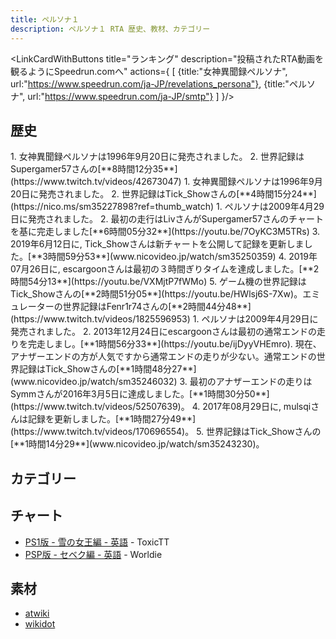 ```yaml
---
title: ペルソナ１
description: ペルソナ１ RTA 歴史、教材、カテゴリー
---
```



<DocsHero 
    content="ペルソナ1』は『ペルソナ』シリーズの第1作で、悪魔をパーティメンバーとして使うという従来のSMTのゲームプレイから逸脱し、ペルソナと呼ばれる特定の悪魔を持つ人間キャラクターでパーティを構成する。主人公は最初にペルソナを持ち、そこから他のペルソナを手に入れたり、合体させたりすることができる。"
    srcUrl={cover}
    alt="Persona 1 Cover"
/>

<LinkCardWithButtons title="ランキング" description="投稿されたRTA動画を観るようにSpeedrun.comへ" actions={
    [
        {title:"女神異聞録ペルソナ",
        url:"https://www.speedrun.com/ja-JP/revelations_persona"},
        {title:"ペルソナ",
        url:"https://www.speedrun.com/ja-JP/smtp"}
    ]
}/>

## 歴史
<Tabs>
    <TabItem label="PS1版 - セベク編">
        <Steps>
            1. 女神異聞録ペルソナは1996年9月20日に発売されました。
            2. 世界記録はSupergamer57さんの[**8時間12分35**](https://www.twitch.tv/videos/42673047)
        </Steps>
    </TabItem>
    <TabItem label="PS1版 - 雪の女王編">
        <Steps>
            1. 女神異聞録ペルソナは1996年9月20日に発売されました。
            2. 世界記録はTick_Showさんの[**4時間15分24**](https://nico.ms/sm35227898?ref=thumb_watch)
        </Steps>
    </TabItem>
    <TabItem label="PSP版 - セベク編">
        <Steps>
            1. ペルソナは2009年4月29日に発売されました。
            2. 最初の走行はLivさんがSupergamer57さんのチャートを基に完走しました[**6時間05分32**](https://youtu.be/7OyKC3M5TRs)
            3. 2019年6月12日に, Tick_Showさんは新チャートを公開して記録を更新しました。[**3時間59分53**](www.nicovideo.jp/watch/sm35250359)
            4. 2019年07月26日に, escargoonさんは最初の３時間ぎりタイムを達成しました。[**2時間54分13**](https://youtu.be/VXMjtP7fWMo)
            5. ゲーム機の世界記録はTick_Showさんの[**2時間51分05**](https://youtu.be/HWlsj6S-7Xw)。エミュレーターの世界記録はFenr1r74さんの[**2時間44分48**](https://www.twitch.tv/videos/1825596953)
        </Steps>
    </TabItem>
    <TabItem label="PSP版 - 雪の女王編">
        <Steps>
            1. ペルソナは2009年4月29日に発売されました。
            2. 2013年12月24日にescargoonさんは最初の通常エンドの走りを完走しまし。[**1時間56分33**](https://youtu.be/ijDyyVHEmro). 現在、アナザーエンドの方が人気ですから通常エンドの走りが少ない。通常エンドの世界記録はTick_Showさんの[**1時間48分27**](www.nicovideo.jp/watch/sm35246032)
            3. 最初のアナザーエンドの走りはSymmさんが2016年3月5日に達成しました。[**1時間30分50**](https://www.twitch.tv/videos/52507639)。
            4. 2017年08月29日に, mulsqiさんは記録を更新しました。[**1時間27分49**](https://www.twitch.tv/videos/170696554)。
            5. 世界記録はTick_Showさんの[**1時間14分29**](www.nicovideo.jp/watch/sm35243230)。
            </Steps>
    </TabItem>
    
</Tabs>


## カテゴリー
<CardGrid>
    <Card title="セベク編"></Card>
    <Card title="雪の女王編"></Card>
</CardGrid>

## チャート
- [PS1版 - 雪の女王編 - 英語](https://docs.google.com/document/d/1r72GQq2kGc8mkSHD6bxKtGBw8nPl5kOj/edit?usp=sharing) - ToxicTT
- [PSP版 - セベク編 - 英語](https://docs.google.com/document/d/1wpqpY8Txhs3VinAd5Q361gkvQDpR6WhLEUsGA6fKp_c/edit?usp=sharing) - Worldie

## 素材
- [atwiki](https://w.atwiki.jp/persona1/)
- [wikidot](http://persona1.wikidot.com/)